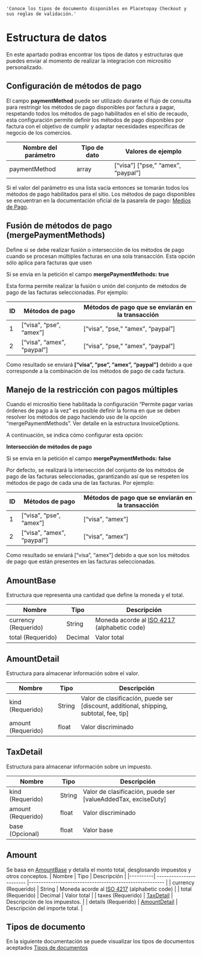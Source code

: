

<HeroPattern />


    'Conoce los tipos de documento disponibles en Placetopay Checkout y sus reglas de validación.'

# Estructura de datos

En este apartado podras encontrar los tipos de datos y estructuras que puedes enviar al momento de realizar la integracion con micrositio personalizado.

## Configuración de métodos de pago 
El campo **paymentMethod** puede ser utilizado durante el flujo de consulta para restringir los métodos de pago disponibles por factura a pagar, respetando todos los métodos de pago 
habilitados en el sitio de recaudo, esta configuración permite definir los métodos de pago disponibles por factura con el objetivo de cumplir y adaptar necesidades específicas de negocio de los comercios.

| Nombre del parámetro     |  Tipo de dato          | Valores de ejemplo
|------------------------  |---------------------   | --------------------
| paymentMethod            |  array                 | [“visa”] ["pse," “amex”, “paypal”]   


<Note> Si el valor del parámetro es una lista vacía entonces se tomarán todos los métodos de pago habilitados para el sitio.
Los métodos de pago disponibles se encuentran en la documentación oficial de la pasarela de pago: [Medios de Pago](https://docs.placetopay.dev/checkout/payment-methods). </Note>

## Fusión de métodos de pago (mergePaymentMethods) 
Define si se debe realizar fusión o intersección de los métodos de pago cuando se procesan múltiples facturas en una sola transacción. Esta opción sólo aplica para facturas que usen

Si se envia en la petición el campo **mergePaymentMethods:** **true**

Esta forma permite realizar la fusión o unión del conjunto de métodos de pago de las facturas seleccionadas. Por ejemplo:

| ID    | Métodos de pago              |  Métodos de pago que se enviarán en la transacción          |
|---------| -------------------------- | -------------------------------------------------------     |
| 1       | [“visa”, “pse”, “amex”]    | [“visa”, "pse," “amex”, “paypal”]       |
| 2       | [“visa”, “amex”, “paypal”] | [“visa”, "pse," “amex”, “paypal”]       |

Como resultado se enviará **[“visa”, “pse”, “amex”, “paypal”]** debido a que corresponde a la combinación de los métodos de pago de cada factura.

## Manejo de la restricción con pagos múltiples 

Cuando el micrositio tiene habilitada la configuración “Permite pagar varias órdenes de pago a la vez” es posible definir la forma en que se deben resolver los métodos de pago haciendo uso de la opción “mergePaymentMethods”. Ver detalle en la estructura InvoiceOptions.

A continuación, se indica cómo configurar esta opción:

**Intersección de métodos de pago**

Si se envia en la petición el campo **mergePaymentMethods:** **false** 

Por defecto, se realizará la intersección del conjunto de los métodos de pago de las facturas 
seleccionadas, garantizando así que se respeten los métodos de pago de cada una de las 
facturas. Por ejemplo:

| ID    | Métodos de pago              |  Métodos de pago que se enviarán en la transacción          |
|----------| ------------------------ |--------------------------------------------------------     |
| 1       | [“visa”, “pse”, “amex”]    | [“visa”, “amex”]       |
| 2       | [“visa”, “amex”, “paypal”] | [“visa”, “amex”]       |

Como resultado se enviará [“visa”, “amex”] debido a que son los métodos de pago que están presentes en las facturas seleccionadas.

## AmountBase
Estructura que representa una cantidad que define la moneda y el total.

| Nombre    | Tipo              |  Descripción           |
|----------| ------------------------ |--------------------------------------------------------     |
| currency (Requerido)      | String  | Moneda acorde al [ISO 4217](https://en.wikipedia.org/wiki/ISO_4217) (alphabetic code)      |
| total    (Requerido)      | Decimal | Valor total       |

## AmountDetail
Estructura para almacenar información sobre el valor. 

| Nombre    | Tipo              |  Descripción           |
|----------| ------------------------ |--------------------------------------------------------     |
| kind (Requerido)          | String  | Valor de clasificación, puede ser [discount, additional, shipping, subtotal, fee, tip]      |
| amount   (Requerido)      | float   | Valor discriminado       |

## TaxDetail 
Estructura para almacenar información sobre un impuesto.

| Nombre    | Tipo              |  Descripción           |
|----------| ------------------------ |--------------------------------------------------------     |
| kind (Requerido)          | String  | Valor de clasificación, puede ser [valueAddedTax, exciseDuty]      |
| amount (Requerido)        | float   | Valor discriminado       |
| base   (Opcional)         | float   | Valor base       |

## Amount
Se basa en [AmountBase](/payments/microsite-customized/data-structures#amount-base) y detalla el monto total, desglosando impuestos y otros conceptos.
| Nombre    | Tipo              |  Descripción           |
|----------| ------------------------ |--------------------------------------------------------     |
| currency (Requerido)      | String  | Moneda acorde al [ISO 4217](https://en.wikipedia.org/wiki/ISO_4217) (alphabetic code)      |
| total    (Requerido)      | Decimal | Valor total       |
| taxes    (Requerido)      | [TaxDetail](/payments/microsite-customized/data-structures#tax-detail) | Descripción de los impuestos.       |
| details  (Requerido)      | [AmountDetail](/payments/microsite-customized/data-structures#amount-detail) | Descripción del importe total.       |

## Tipos de documento 

En la siguiente documentación se puede visualizar los tipos de documentos aceptados [Tipos de documentos](/document-types)